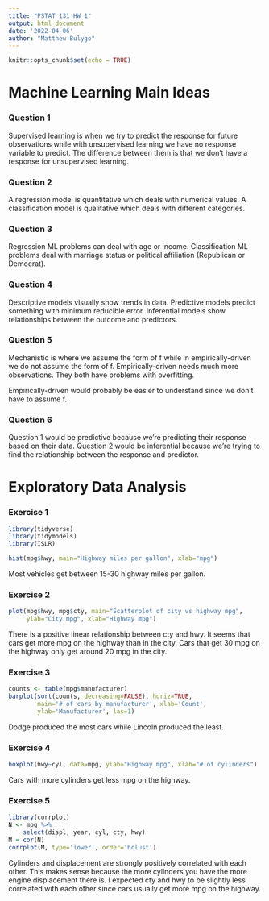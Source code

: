 ```yaml
---
title: "PSTAT 131 HW 1"
output: html_document
date: '2022-04-06'
author: "Matthew Bulygo"
---
```


```r
knitr::opts_chunk$set(echo = TRUE)
```

# Machine Learning Main Ideas

### Question 1

Supervised learning is when we try to predict the response for future observations while with unsupervised learning we have no response variable to predict. The difference between them is that we don't have a response for unsupervised learning. 


### Question 2

A regression model is quantitative which deals with numerical values. A classification model is qualitative which deals with different categories.


### Question 3

Regression ML problems can deal with age or income. Classification ML problems deal with marriage status or political affiliation (Republican or Democrat).


### Question 4

Descriptive models visually show trends in data. Predictive models predict something with minimum reducible error. Inferential models show relationships between the outcome and predictors. 


### Question 5

Mechanistic is where we assume the form of f while in empirically-driven we do not assume the form of f. Empirically-driven needs much more observations. They both have problems with overfitting. 

Empirically-driven would probably be easier to understand since we don't have to assume f.


### Question 6

Question 1 would be predictive because we're predicting their response based on their data. Question 2 would be inferential because we're trying to find the relationship between the response and predictor. 


# Exploratory Data Analysis

### Exercise 1

```r
library(tidyverse)
library(tidymodels)
library(ISLR)

hist(mpg$hwy, main="Highway miles per gallon", xlab="mpg")
```

Most vehicles get between 15-30 highway miles per gallon.

### Exercise 2

```r
plot(mpg$hwy, mpg$cty, main="Scatterplot of city vs highway mpg",
     ylab="City mpg", xlab="Highway mpg")
```

There is a positive linear relationship between cty and hwy. It seems that cars get more mpg on the highway than in the city. Cars that get 30 mpg on the highway only get around 20 mpg in the city. 

### Exercise 3

```r
counts <- table(mpg$manufacturer)
barplot(sort(counts, decreasing=FALSE), horiz=TRUE,
        main='# of cars by manufacturer', xlab='Count',
        ylab='Manufacturer', las=1)

```

Dodge produced the most cars while Lincoln produced the least. 

### Exercise 4

```r
boxplot(hwy~cyl, data=mpg, ylab="Highway mpg", xlab="# of cylinders")
```

Cars with more cylinders get less mpg on the highway.

### Exercise 5

```r
library(corrplot)
N <- mpg %>%
    select(displ, year, cyl, cty, hwy)
M = cor(N)
corrplot(M, type='lower', order='hclust')
```

Cylinders and displacement are strongly positively correlated with each other. This makes sense because the more cylinders you have the more engine displacement there is. I expected cty and hwy to be slightly less correlated with each other since cars usually get more mpg on the highway.









